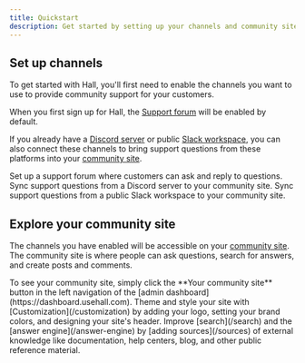 ```yaml
---
title: Quickstart
description: Get started by setting up your channels and community site
---
```


## Set up channels

To get started with Hall, you'll first need to enable the channels you want to use to provide community support for your customers.

When you first sign up for Hall, the [Support forum](/channels/support-forum) will be enabled by default.

If you already have a [Discord server](/channels/discord) or public [Slack workspace](/channels/slack), you can also connect these channels to bring support questions from these platforms into your [community site](/community-site).

<CardGroup cols="1">
<Card title="Support forum" icon="circle-question" href="/channels/support-forum">
  Set up a support forum where customers can ask and reply to questions.
</Card>
<Card
  title="Discord"
  icon="discord"
  href="/channels/discord"
>
  Sync support questions from a Discord server to your community site.
</Card>
<Card
  title="Slack"
  icon="slack"
  href="/channels/slack"
>
  Sync support questions from a public Slack workspace to your community site.
</Card>
</CardGroup>

## Explore your community site

The channels you have enabled will be accessible on your [community site](/community-site). The community site is where people can ask questions, search for answers, and create posts and comments.

<Steps>
  <Step title="Visit your community site">
   To see your community site, simply click the **Your community site** button in the left navigation of the [admin dashboard](https://dashboard.usehall.com).
  </Step>
  <Step title="Customize your community site">
   Theme and style your site with [Customization](/customization) by adding your logo, setting your brand colors, and designing your site's header.
  </Step>
  <Step title="Add sources to improve the answer engine">
   Improve [search](/search) and the [answer engine](/answer-engine) by [adding sources](/sources) of external knowledge like documentation, help centers, blog, and other public reference material.
  </Step>
</Steps>
